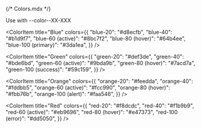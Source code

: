 {/* Colors.mdx */}


<Meta title="Colors" />

Use with --color--XX-XXX

<ColorPalette>
  <ColorItem title="greyscale" colors={{ "white-100": "#FFFFFF", "alabaster-100": "#F8F8F8", "concrete-100": "#F3F3F3" }} />
  <ColorItem title="Primary" colors={{ "blue-100": "#3da1ea" }} />
  <ColorItem title="Success" colors={{ "green-100": "#59c159" }} />
  <ColorItem title="Alert" colors={{ "orange-100": "#faa546" }} />
  <ColorItem title="Error" colors={{ "red-100": "#dd5050" }} />

<ColorItem
  title="Blue"
  colors={{
    "blue-20": "#d8ecfb",
    "blue-40": "#b1d9f7",
    "blue-60 (active)": "#8bc7f2",
    "blue-80 (hover)": "#64b4ee",
    "blue-100 (primary)": "#3da1ea",
  }}
/>

<ColorItem
  title="Green"
  colors={{
    "green-20": "#def3de",
    "green-40": "#bde6bd",
    "green-60 (active)": "#9bda9b",
    "green-80 (hover)": "#7acd7a",
    "green-100 (success)": "#59c159",
  }}
/>

<ColorItem
  title="Orange"
  colors={{
    "orange-20": "#feedda",
    "orange-40": "#fddbb5",
    "orange-60 (active)": "#fcc990",
    "orange-80 (hover)": "#fbb76b",
    "orange-100 (alert)": "#faa546",
  }}
/>

<ColorItem
  title="Red"
  colors={{
    "red-20": "#f8dcdc",
    "red-40": "#f1b9b9",
    "red-60 (active)": "#eb9696",
    "red-80 (hover)": "#e47373",
    "red-100 (error)": "#dd5050",
  }}
/>

</ColorPalette>
